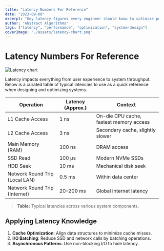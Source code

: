 ---
title: "Latency Numbers For Reference"
date: "2023-09-08"
excerpt: "Key latency figures every engineer should know to optimize performance and make informed architectural decisions."
author: "Abstract Algorithms"
tags: ["latency", "performance", "optimization", "system-design"]
coverImage: "./assets/latency-chart.png"
---

# Latency Numbers For Reference

<img src="./assets/latency-chart.png" alt="Latency chart" class="w-full my-6 rounded" />

Latency impacts everything from user experience to system throughput. Below is a curated table of typical latencies to use as a quick reference when designing and optimizing systems.

| **Operation**                   | **Latency (Approx.)** | **Context**                                 |
|---------------------------------|-----------------------|---------------------------------------------|
| L1 Cache Access                 | 1 ns                  | On-die CPU cache, fastest memory access     |
| L2 Cache Access                 | 3 ns                  | Secondary cache, slightly slower            |
| Main Memory (RAM)               | 100 ns                | DRAM access                                 |
| SSD Read                        | 100 μs                | Modern NVMe SSDs                            |
| HDD Seek                        | 10 ms                 | Mechanical disk seek                        |
| Network Round Trip (Local LAN)  | 0.5 ms                | Within data center                          |
| Network Round Trip (Internet)   | 20–200 ms             | Global internet latency                     |

> **Table:** Typical latencies across various system components.

## Applying Latency Knowledge

1. **Cache Optimization**: Align data structures to minimize cache misses.
2. **I/O Batching**: Reduce SSD and network calls by batching operations.
3. **Asynchronous Patterns**: Use non-blocking I/O to hide latency.